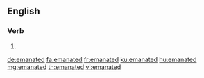 ==English==

===Verb===
{{head|en|verb form}}

# {{en-past of|emanate}}

[[de:emanated]]
[[fa:emanated]]
[[fr:emanated]]
[[ku:emanated]]
[[hu:emanated]]
[[mg:emanated]]
[[th:emanated]]
[[vi:emanated]]